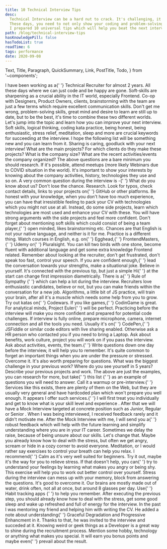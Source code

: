```yaml
---
title: 10 Technical Interview Tips
desc:
  Technical Interview can be a hard nut to crack. It's challenging, it's different, it's evolving.
  These days, you need to not only show your coding and problem-solving skills, but also have a personality that plays well with the team.
  I prepared 10 universal tips which will help you beat the next interview.
path: /blog/technical-interview-tips
hasKnowledgePill: false
hasTodoList: true
readTime: 6
tags: performance
date: 2020-09-08
---
```


  Text,
  Title,
  Paragraph,
  QuickSummary,
  Link,
  PostTitle,
  Todo,
} from '~components';

<Todo />
<PostTitle
  title={props.pageContext.frontmatter.title}
  date={props.pageContext.frontmatter.date}
/>
<QuickSummary desc={props.pageContext.frontmatter.desc} />
<Title level={3}>Introduction</Title>
<Paragraph>
  I have been working as a{' '}
  <Text strong>Technical Recruiter for almost 2 years</Text>. All these days
  where we can just code and be happy are gone. Soft-skills are sharpening as a
  crucial ability in the IT world, especially Frontend. Co-op with Designers,
  Product Owners, clients, brainstorming with the team are just a few terms
  which require excellent communication skills.
</Paragraph>
<Paragraph>
  Don't get me wrong, problem-solving skills, great mind and desire to learn are
  still up to date, but to be the best, it's time to combine these two different
  worlds.
</Paragraph>
<Paragraph lastParagraph>
  Let's jump into the topic and learn how you can improve your next interview.
</Paragraph>
<Title level={3}>The Actual Tips</Title>
<Paragraph>
  Soft skills, logical thinking, coding kata practice, being honest, being
  enthusiastic, stress relief, meditation, sleep and more are crucial keywords
  for <Text strong>succeeding at the interview</Text>.
</Paragraph>
<Paragraph lastParagraph>
  I hope the following list will be something new and you can learn from it.
  Sharing is caring, goodluck with your next interview!
</Paragraph>
<Title level={4}>1. Research the company</Title>
<Paragraph>
  What are the main projects? For which clients do they make these projects?
  What is the company size? What are the recent activities/events the company
  organized?
</Paragraph>

<Paragraph>
  The above questions are a bare minimum you should research. If it's possible,
  attend meetups (more likely Webinars due to COVID situation in the world).
  It's important to show your interests by knowing about the company activities,
  history, technologies they use and so on.
</Paragraph>
<Paragraph>
  A very common question during the interview is -{' '}
  <Text strong>What do you know about us?</Text>
</Paragraph>
<Paragraph lastParagraph>
  Don't lose the chance. <Text strong>Research</Text>.
</Paragraph>
<Title level={4}>2. Study your CV one more time</Title>
<Paragraph>
  Look for typos, check contact details, links to your projects on{' '}
  <Link href="https://github.com/">GitHub</Link> or other platforms. Be honest
  with your knowledge, when you don't have too much experience, you can have
  that irresistible feeling to pack your CV with technologies which you might
  not use at all.
</Paragraph>
<Paragraph lastParagraph>
  Instead, do some side projects, learn which technologies are most used and
  enhance your CV with these. You will have strong arguments with the side
  projects and feel more confident. Don't forget about mentioning soft skills
  which could consist of <Text strong>being a team player</Text>,{' '}
  <Text strong>open minded</Text>, <Text strong>likes brainstorming</Text> etc.
</Paragraph>
<Title level={4}>3. Practice communication skills and language</Title>
<Paragraph>
  Chances are that English is not your native language, and neither is it for
  me. Practice is a different thing. Watch courses in English, e.g. on{' '}
  <Link href="https://egghead.io/">Egghead</Link>,{' '}
  <Link href="https://frontendmasters.com/">FrontendMasters</Link>,{' '}
  <Link href="https://www.udemy.com/">Udemy</Link> or{' '}
  <Link href="https://www.pluralsight.com/">Pluralsight</Link>.
</Paragraph>
<Paragraph>
  You can kill two birds with one stone, become fluent with additional language
  and get some extra knowledge Frontend related.
</Paragraph>
<Paragraph>
  Remember about looking at the recruiter, don't get frustrated, don't speak too
  fast, control your speech. If you are confident enough,{' '}
  <Text strong>lead the conversation towards your strengths</Text>, make a
  situational joke.
</Paragraph>
<Paragraph lastParagraph>Believe in yourself.</Paragraph>
<Title level={4}>4. Say hi and be nice</Title>
<Paragraph>
  It's connected with the previous tip, but just a simple <Text strong>Hi</Text>{' '}
  at the start can change first impression diametrically.
</Paragraph>
<Paragraph lastParagraph>
  There is a{' '}
  <Link href="https://cxl.com/blog/cialdinis-principles-persuasion/">
    Rule of Sympathy
  </Link>{' '}
  which can help a lot during the interview. Recruiters love enthusiastic
  candidates, believe or not, but you can make friends within the conversation
  for a new job.
</Paragraph>
<Title level={4}>5. Do some katas</Title>
<Paragraph>
  Algorithms, a little bit of JS practice, will train your brain, after all it's
  a muscle which needs some help from you to grow. Try out katas on{' '}
  <Link href="codewars.com">Codewars</Link>. If you like games,{' '}
  <Link href="https://www.codingame.com/">CodinGame</Link> is great. For
  analytical minds, <Link href="https://projecteuler.net/">Project Euler</Link>{' '}
  will be perfect.
</Paragraph>
<Paragraph>
  <Text strong>
    Practicing before the interview will make you more confident and prepared
    for potential code challenges.
  </Text>
</Paragraph>
<Paragraph lastParagraph>
  If interview is fully online, prepare microphone, camera, internet connection
  and all the tools you need. Usually it's on{' '}
  <Link href="https://codepen.io/">CodePen</Link>,{' '}
  <Link href="https://jsfiddle.net/">JSFiddle</Link> or similar code editors
  with live sharing enabled. Otherwise ask a HR person who contacted you if you
  need to bring a Laptop.
</Paragraph>
<Title level={4}>6. Prepare questions and answers before</Title>
<Paragraph>
  Ask about benefits, work culture, project you will work on if you pass the
  interview. Ask about activities, events, the team.{' '}
  <Text strong>Write questions down one day before the interview</Text>, it will
  help you to remember. It's quite common to forget an important things when you
  are under the pressure or stressed. Overcome it.
</Paragraph>
<Paragraph>
  It's also worth preparing for questions. What was the biggest challenge in
  your previous work? Where do you see yourself in 5 years? Describe your
  previous projects and work.
</Paragraph>
<Paragraph lastParagraph>
  The above are just the examples, you can research for more, but take{' '}
  <Link href="https://www.indeed.com/career-advice/interviewing/common-technical-interview-questions-and-answers">
    this list
  </Link>{' '}
  as an example of questions you will need to answer.
</Paragraph>
<Title level={4}>7. Do Mock Interview</Title>
<Paragraph>
  Call it a warmup or pre-interview.{' '}
  <Link href="https://www.pramp.com/#/">Services</Link> like this exists, there
  are plenty of them on the Web, but they are usually very general and have
  hardcoded plan which won't prepare you well enough.
</Paragraph>
<Paragraph>
  It appears I offer such services.{' '}
  <Text strong>
    I will first treat you individually and get to know what is your skill level
    and experience
  </Text>
  . After that we will have a <Link href="#">Mock Interview</Link> targeted at concrete
  position such as <Text strong>Junior</Text>, <Text strong>Regular</Text> or <Text
    strong
  >
    Senior
  </Text>. When I was being interviewed, I received feedback rarely and it didn't
  motivate me.
</Paragraph>
<Paragraph>
  After the Mock Interview with me, I will send you a{' '}
  <Text strong>robust feedback</Text> which will help with the future learning
  and simplify understanding where you are in your IT career. Sometimes we delay
  the raise, because of being unsure about our skills.
</Paragraph>
<Paragraph lastParagraph>Let's change that.</Paragraph>
<Title level={4}>8. Relieve Stress</Title>
<Paragraph>
  Maybe you already know how to deal with the stress, but often we get angry,
  scream or hide in a cozy corner to avoid everyone.
</Paragraph>
<Paragraph>
  <Text strong>Meditation</Text>, or I would rather say exercises to control
  your breath can help you relax. I recommend{' '}
  <Link href="https://www.calm.com/">Calm</Link> as it's very well suited for
  beginners. Try it out, maybe it's the way for you to relieve stress.
</Paragraph>
<Paragraph>
  If that doesn't help, you can{' '}
  <Text strong>try to understand your feelings</Text> by learning what makes you
  angry or being shy. This exercise will help you to work out better control
  over yourself.
</Paragraph>
<Paragraph lastParagraph>
  Stress during the interview can mess up with your memory, block from answering
  the questions. It's good to overcome it.
</Paragraph>
<Title level={4}>9. Sleep, Eat and Drink well</Title>
<Paragraph>
  <Text strong>Our brains are mostly made out of water</Text>, drink often, not
  all at once, but around 8 glasses per day. Use{' '}
  <Link href="https://www.lifehack.org/668261/best-habit-tracking-apps">
    Habit tracking apps
  </Link>{' '}
  to help you remember.
</Paragraph>
<Paragraph lastParagraph>
  After executing the previous step, you should already know how to deal with
  the stress, <Text strong>get some good sleep</Text> and wake up refreshed and
  full of energy for the interview.
</Paragraph>
<Title level={4}>10. Surprise Everyone</Title>
<Paragraph>
  In the past I was mentoring my friend and helping him with writing the CV. He
  added a note about understanding{' '}
  <Text strong>Graceful Degradation and Progressive Enhancment</Text> in it.
  Thanks to that, he was invited to the interview and succeded at it.
</Paragraph>
<Paragraph lastParagraph>
  Knowing weird or geek things as a Developer is a great way to shine during the
  recruitment process. Mention some hobby, technology or anything what makes you
  special. It will earn you bonus points and maybe even{' '}
  <Text strong>prevail about the result</Text>.
</Paragraph>
